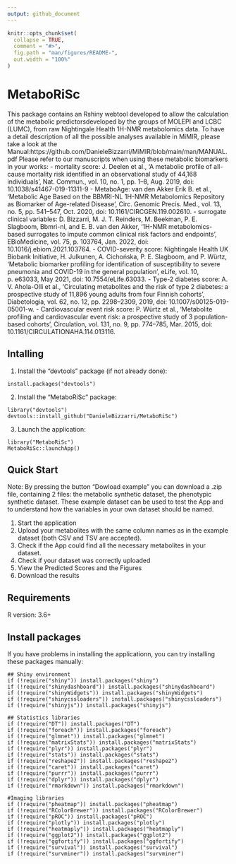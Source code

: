 ```yaml
---
output: github_document
---
```


<!-- README.md is generated from README.Rmd. Please edit that file -->

```r
knitr::opts_chunk$set(
  collapse = TRUE,
  comment = "#>",
  fig.path = "man/figures/README-",
  out.width = "100%"
)
```

# MetaboRiSc
This package contains an Rshiny webtool developed to allow the calculation of the metabolic predictorsdeveloped by the groups of MOLEPI and LCBC (LUMC), from raw Nightingale Health 1H-NMR metabolomics data.
To have a detail description of all the possible analyses available in MiMIR, please take a look at the Manual:https://github.com/DanieleBizzarri/MiMIR/blob/main/man/MANUAL.pdf
Please refer to our manuscripts when using these metabolic biomarkers in your works:
- mortality score: J. Deelen et al., ‘A metabolic profile of all-cause mortality risk identified in an observational study of 44,168 individuals’, Nat. Commun., vol. 10, no. 1, pp. 1–8, Aug. 2019, doi: 10.1038/s41467-019-11311-9
- MetaboAge: van den Akker Erik B. et al., ‘Metabolic Age Based on the BBMRI-NL 1H-NMR Metabolomics Repository as Biomarker of Age-related Disease’, Circ. Genomic Precis. Med., vol. 13, no. 5, pp. 541–547, Oct. 2020, doi: 10.1161/CIRCGEN.119.002610.
- surrogate clinical variables: D. Bizzarri, M. J. T. Reinders, M. Beekman, P. E. Slagboom, Bbmri-nl, and E. B. van den Akker, ‘1H-NMR metabolomics-based surrogates to impute common clinical risk factors and endpoints’, EBioMedicine, vol. 75, p. 103764, Jan. 2022, doi: 10.1016/j.ebiom.2021.103764.
- COVID-severity score: Nightingale Health UK Biobank Initiative, H. Julkunen, A. Cichońska, P. E. Slagboom, and P. Würtz, ‘Metabolic biomarker profiling for identification of susceptibility to severe pneumonia and COVID-19 in the general population’, eLife, vol. 10, p. e63033, May 2021, doi: 10.7554/eLife.63033.
- Type-2 diabetes score: A. V. Ahola-Olli et al., ‘Circulating metabolites and the risk of type 2 diabetes: a prospective study of 11,896 young adults from four Finnish cohorts’, Diabetologia, vol. 62, no. 12, pp. 2298–2309, 2019, doi: 10.1007/s00125-019-05001-w.
- Cardiovascular event risk score: P. Würtz et al., ‘Metabolite profiling and cardiovascular event risk: a prospective study of 3 population-based cohorts’, Circulation, vol. 131, no. 9, pp. 774–785, Mar. 2015, doi: 10.1161/CIRCULATIONAHA.114.013116.

## Intalling
1. Install the "devtools" package (if not already done):\
```
install.packages("devtools")
```

2. Install the "MetaboRiSc" package:
```
library("devtools")
devtools::install_github("DanieleBizzarri/MetaboRiSc")
```

3. Launch the application:
```
library("MetaboRiSc")
MetaboRiSc::launchApp()
```

## Quick Start
Note: By pressing the button "Dowload example" you can download a .zip file, containing 2 files: the metabolic synthetic dataset, the phenotypic synthetic dataset. These example dataset can be used to test the App and to understand how the variables in  your own dataset should be named.

1. Start the application
2. Upload your metabolites with the same column names as in the example dataset (both CSV and TSV are accepted).
3. Check if the App could find all the necessary metabolites in your dataset.
4. Check if your dataset was correctly uploaded
5. View the Predicted Scores and the Figures
6. Download the results

## Requirements
R version: 3.6+

## Install packages
If you have problems in installing the applicationn, you can try installing these packages manually:

```
## Shiny environment
if (!require("shiny")) install.packages("shiny")
if (!require("shinydashboard")) install.packages("shinydashboard")
if (!require("shinyWidgets")) install.packages("shinyWidgets")
if (!require("shinycssloaders")) install.packages("shinycssloaders")
if (!require("shinyjs")) install.packages("shinyjs")

## Statistics libraries
if (!require("DT")) install.packages("DT")
if (!require("foreach")) install.packages("foreach")
if (!require("glmnet")) install.packages("glmnet")
if (!require("matrixStats")) install.packages("matrixStats")
if (!require("plyr")) install.packages("plyr")
if (!require("stats")) install.packages("stats")
if (!require("reshape2")) install.packages("reshape2")
if (!require("caret")) install.packages("caret")
if (!require("purrr")) install.packages("purrr")
if (!require("dplyr")) install.packages("dplyr")
if (!require("rmarkdown")) install.packages("rmarkdown")

#Imaging libraries
if (!require("pheatmap")) install.packages("pheatmap")
if (!require("RColorBrewer")) install.packages("RColorBrewer")
if (!require("pROC")) install.packages("pROC")
if (!require("plotly")) install.packages("plotly")
if (!require("heatmaply")) install.packages("heatmaply")
if (!require("ggplot2")) install.packages("ggplot2")
if (!require("ggfortify")) install.packages("ggfortify")
if (!require("survival")) install.packages("survival")
if (!require("survminer")) install.packages("survminer")
```
